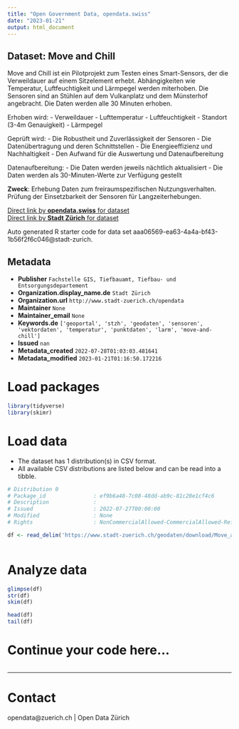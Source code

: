 ```yaml
---
title: "Open Government Data, opendata.swiss"
date: "2023-01-21"
output: html_document
---
```


## Dataset: Move and Chill

Move and Chill ist ein Pilotprojekt zum Testen eines Smart-Sensors, der die Verweildauer auf einem Sitzelement erhebt. Abhängigkeiten wie Temperatur, Luftfeuchtigkeit und Lärmpegel werden miterhoben. Die Sensoren sind an Stühlen auf dem Vulkanplatz und dem Münsterhof angebracht. Die Daten werden alle 30 Minuten erhoben.

Erhoben wird:
- Verweildauer
- Lufttemperatur
- Luftfeuchtigkeit
- Standort (3-4m Genauigkeit)
- Lärmpegel

Geprüft wird:
- Die Robustheit und Zuverlässigkeit der Sensoren
- Die Datenübertragung und deren Schnittstellen
- Die Energieeffizienz und Nachhaltigkeit
- Den Aufwand für die Auswertung und Datenaufbereitung

Datenaufbereitung:
- Die Daten werden jeweils nächtlich aktualisiert
- Die Daten werden als 30-Minuten-Werte zur Verfügung gestellt

**Zweck**: Erhebung Daten zum freiraumspezifischen Nutzungsverhalten. Prüfung der Einsetzbarkeit der Sensoren für Langzeiterhebungen.

[Direct link by **opendata.swiss** for dataset](https://opendata.swiss/de/dataset/move-and-chill)<br>
[Direct link by **Stadt Zürich** for dataset](https://data.stadt-zuerich.ch/dataset/geo_move_and_chill)

Auto generated R starter code for data set aaa06569-ea63-4a4a-bf43-1b56f2f6c046@stadt-zurich.

## Metadata

- **Publisher** `Fachstelle GIS, Tiefbauamt, Tiefbau- und Entsorgungsdepartement`
- **Organization.display_name.de** `Stadt Zürich`
- **Organization.url** `http://www.stadt-zuerich.ch/opendata`
- **Maintainer** `None`
- **Maintainer_email** `None`
- **Keywords.de** `['geoportal', 'stzh', 'geodaten', 'sensoren', 'vektordaten', 'temperatur', 'punktdaten', 'larm', 'move-and-chill']`
- **Issued** `nan`
- **Metadata_created** `2022-07-28T01:03:03.481641`
- **Metadata_modified** `2023-01-21T01:16:50.172216`


# Load packages

```r

library(tidyverse)
library(skimr)

```

# Load data

-   The dataset has 1 distribution(s) in CSV format.
-   All available CSV distributions are listed below and can be read into a tibble.

```r

# Distribution 0
# Package_id               : ef9b6a48-7c08-48dd-ab9c-81c20e1cf4c6
# Description              : 
# Issued                   : 2022-07-27T00:00:00
# Modified                 : None
# Rights                   : NonCommercialAllowed-CommercialAllowed-ReferenceNotRequired

df <- read_delim('https://www.stadt-zuerich.ch/geodaten/download/Move_and_Chill?format=10008')



```

# Analyze data

```r

glimpse(df)
str(df)
skim(df)

head(df)
tail(df)

```

# Continue your code here...

```r

```

------------------------------------------------------------------------

# Contact

opendata@zuerich.ch | Open Data Zürich
